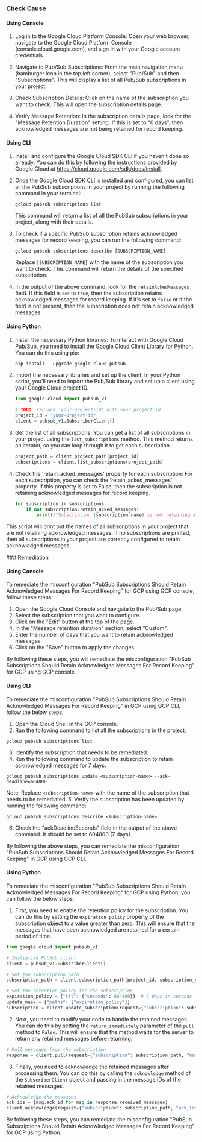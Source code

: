 

<Tabs><Tab title='Cause'>
### Check Cause

#### Using Console

1. Log in to the Google Cloud Platform Console: Open your web browser, navigate to the Google Cloud Platform Console (console.cloud.google.com), and sign in with your Google account credentials.

2. Navigate to Pub/Sub Subscriptions: From the main navigation menu (hamburger icon in the top left corner), select "Pub/Sub" and then "Subscriptions". This will display a list of all Pub/Sub subscriptions in your project.

3. Check Subscription Details: Click on the name of the subscription you want to check. This will open the subscription details page.

4. Verify Message Retention: In the subscription details page, look for the "Message Retention Duration" setting. If this is set to "0 days", then acknowledged messages are not being retained for record keeping.

#### Using CLI

1. Install and configure the Google Cloud SDK CLI if you haven't done so already. You can do this by following the instructions provided by Google Cloud at https://cloud.google.com/sdk/docs/install.

2. Once the Google Cloud SDK CLI is installed and configured, you can list all the PubSub subscriptions in your project by running the following command in your terminal:

   ```
   gcloud pubsub subscriptions list
   ```

   This command will return a list of all the PubSub subscriptions in your project, along with their details.

3. To check if a specific PubSub subscription retains acknowledged messages for record keeping, you can run the following command:

   ```
   gcloud pubsub subscriptions describe [SUBSCRIPTION_NAME]
   ```

   Replace `[SUBSCRIPTION_NAME]` with the name of the subscription you want to check. This command will return the details of the specified subscription.

4. In the output of the above command, look for the `retainAckedMessages` field. If this field is set to `true`, then the subscription retains acknowledged messages for record keeping. If it's set to `false` or if the field is not present, then the subscription does not retain acknowledged messages.

#### Using Python

1. Install the necessary Python libraries: To interact with Google Cloud Pub/Sub, you need to install the Google Cloud Client Library for Python. You can do this using pip:

   ```python
   pip install --upgrade google-cloud-pubsub
   ```

2. Import the necessary libraries and set up the client: In your Python script, you'll need to import the Pub/Sub library and set up a client using your Google Cloud project ID.

   ```python
   from google.cloud import pubsub_v1

   # TODO: replace 'your-project-id' with your project id.
   project_id = "your-project-id"
   client = pubsub_v1.SubscriberClient()
   ```

3. Get the list of all subscriptions: You can get a list of all subscriptions in your project using the `list_subscriptions` method. This method returns an iterator, so you can loop through it to get each subscription.

   ```python
   project_path = client.project_path(project_id)
   subscriptions = client.list_subscriptions(project_path)
   ```

4. Check the 'retain_acked_messages' property for each subscription: For each subscription, you can check the 'retain_acked_messages' property. If this property is set to False, then the subscription is not retaining acknowledged messages for record keeping.

   ```python
   for subscription in subscriptions:
       if not subscription.retain_acked_messages:
           print(f"Subscription {subscription.name} is not retaining acknowledged messages.")
   ```

This script will print out the names of all subscriptions in your project that are not retaining acknowledged messages. If no subscriptions are printed, then all subscriptions in your project are correctly configured to retain acknowledged messages.

</Tab>

<Tab title='Remediation'>
### Remediation

#### Using Console

To remediate the misconfiguration "PubSub Subscriptions Should Retain Acknowledged Messages For Record Keeping" for GCP using GCP console, follow these steps:

1. Open the Google Cloud Console and navigate to the Pub/Sub page.
2. Select the subscription that you want to configure.
3. Click on the "Edit" button at the top of the page.
4. In the "Message retention duration" section, select "Custom".
5. Enter the number of days that you want to retain acknowledged messages.
6. Click on the "Save" button to apply the changes.

By following these steps, you will remediate the misconfiguration "PubSub Subscriptions Should Retain Acknowledged Messages For Record Keeping" for GCP using GCP console.

#### Using CLI

To remediate the misconfiguration "PubSub Subscriptions Should Retain Acknowledged Messages For Record Keeping" in GCP using GCP CLI, follow the below steps:

1. Open the Cloud Shell in the GCP console.
2. Run the following command to list all the subscriptions in the project:
```
gcloud pubsub subscriptions list
```
3. Identify the subscription that needs to be remediated.
4. Run the following command to update the subscription to retain acknowledged messages for 7 days:
```
gcloud pubsub subscriptions update <subscription-name> --ack-deadline=604800
```
Note: Replace `<subscription-name>` with the name of the subscription that needs to be remediated.
5. Verify the subscription has been updated by running the following command:
```
gcloud pubsub subscriptions describe <subscription-name>
```
6. Check the "ackDeadlineSeconds" field in the output of the above command. It should be set to 604800 (7 days).

By following the above steps, you can remediate the misconfiguration "PubSub Subscriptions Should Retain Acknowledged Messages For Record Keeping" in GCP using GCP CLI.

#### Using Python

To remediate the misconfiguration "PubSub Subscriptions Should Retain Acknowledged Messages For Record Keeping" for GCP using Python, you can follow the below steps:

1. First, you need to enable the retention policy for the subscription. You can do this by setting the `expiration_policy` property of the subscription object to a value greater than zero. This will ensure that the messages that have been acknowledged are retained for a certain period of time.

```python
from google.cloud import pubsub_v1

# Initialize PubSub client
client = pubsub_v1.SubscriberClient()

# Set the subscription path
subscription_path = client.subscription_path(project_id, subscription_name)

# Set the retention policy for the subscription
expiration_policy = {"ttl": {"seconds": 604800}}  # 7 days in seconds
update_mask = {"paths": ["expiration_policy"]}
subscription = client.update_subscription(request={"subscription": subscription_path, "expiration_policy": expiration_policy, "update_mask": update_mask})
```

2. Next, you need to modify your code to handle the retained messages. You can do this by setting the `return_immediately` parameter of the `pull` method to `False`. This will ensure that the method waits for the server to return any retained messages before returning.

```python
# Pull messages from the subscription
response = client.pull(request={"subscription": subscription_path, "max_messages": max_messages, "return_immediately": False})
```

3. Finally, you need to acknowledge the retained messages after processing them. You can do this by calling the `acknowledge` method of the `SubscriberClient` object and passing in the message IDs of the retained messages.

```python
# Acknowledge the messages
ack_ids = [msg.ack_id for msg in response.received_messages]
client.acknowledge(request={"subscription": subscription_path, "ack_ids": ack_ids})
```

By following these steps, you can remediate the misconfiguration "PubSub Subscriptions Should Retain Acknowledged Messages For Record Keeping" for GCP using Python.


</Tab>
</Tabs>